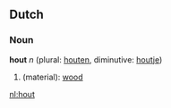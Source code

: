 ==Dutch==
===Noun===
'''hout''' ''n'' (plural: [[houten]], diminutive: [[houtje]])

# (material): [[wood]]

[[nl:hout]]